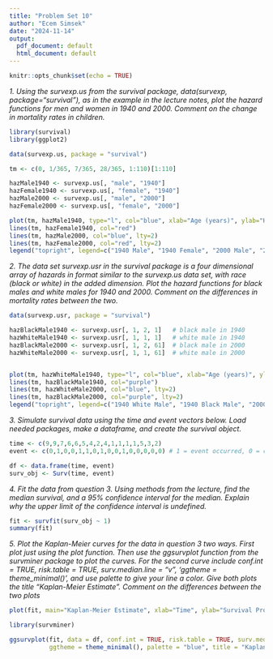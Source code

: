 ---
title: "Problem Set 10"
author: "Ecem Simsek"
date: "2024-11-14"
output:
  pdf_document: default
  html_document: default
---

```{r setup, include=FALSE}
knitr::opts_chunk$set(echo = TRUE)
```

*1. Using the survexp.us from the survival package, data(survexp, package="survival"), as in the example in the lecture notes, plot the hazard functions for men and women in 1940 and 2000. Comment on the change in mortality rates in children.*
```{r, warning=FALSE}
library(survival)
library(ggplot2)

data(survexp.us, package = "survival")

tm <- c(0, 1/365, 7/365, 28/365, 1:110)[1:110]

hazMale1940 <- survexp.us[, "male", "1940"]
hazFemale1940 <- survexp.us[, "female", "1940"]
hazMale2000 <- survexp.us[, "male", "2000"]
hazFemale2000 <- survexp.us[, "female", "2000"]

plot(tm, hazMale1940, type="l", col="blue", xlab="Age (years)", ylab="Hazard", main="Hazard Functions for Men and Women (1940 & 2000)")
lines(tm, hazFemale1940, col="red")
lines(tm, hazMale2000, col="blue", lty=2)
lines(tm, hazFemale2000, col="red", lty=2)
legend("topright", legend=c("1940 Male", "1940 Female", "2000 Male", "2000 Female"), col=c("blue", "red", "blue", "red"), lty=c(1, 1, 2, 2))

```

*2. The data set survexp.usr in the survival package is a four dimensional array of hazards in format similar to the survexp.us data set, with race (black or white) in the added dimension. Plot the hazard functions for black males and white males for 1940 and 2000. Comment on the differences in mortality rates between the two.*

```{r, warning=FALSE}
data(survexp.usr, package = "survival")

hazBlackMale1940 <- survexp.usr[, 1, 2, 1]   # black male in 1940
hazWhiteMale1940 <- survexp.usr[, 1, 1, 1]   # white male in 1940
hazBlackMale2000 <- survexp.usr[, 1, 2, 61]  # black male in 2000
hazWhiteMale2000 <- survexp.usr[, 1, 1, 61]  # white male in 2000


plot(tm, hazWhiteMale1940, type="l", col="blue", xlab="Age (years)", ylab="Hazard", main="Hazard Functions for Black and White Males (1940 & 2000)")
lines(tm, hazBlackMale1940, col="purple")
lines(tm, hazWhiteMale2000, col="blue", lty=2)
lines(tm, hazBlackMale2000, col="purple", lty=2)
legend("topright", legend=c("1940 White Male", "1940 Black Male", "2000 White Male", "2000 Black Male"), col=c("blue", "purple", "blue", "purple"), lty=c(1, 1, 2, 2))
```

*3. Simulate survival data using the time and event vectors below. Load needed packages, make a dataframe, and create the survival object.*

```{r, warning=FALSE}
time <- c(9,9,7,6,6,5,4,2,4,1,1,1,1,5,3,2)
event <- c(0,1,0,0,1,1,0,1,0,0,1,0,0,0,0,0) # 1 = event occurred, 0 = censored

df <- data.frame(time, event)
surv_obj <- Surv(time, event)
```

*4. Fit the data from question 3. Using methods from the lecture, find the median survival, and a 95% confidence interval for the median. Explain why the upper limit of the confidence interval is undefined.*

```{r, warning=FALSE}
fit <- survfit(surv_obj ~ 1)
summary(fit)
```


*5. Plot the Kaplan-Meier curves for the data in question 3 two ways. First plot just using the plot function. Then use the ggsurvplot function from the survminer package to plot the curves. For the second curve include conf.int = TRUE, risk.table = TRUE, surv.median.line = "v", 'ggtheme = theme_minimal()', and use palette to give your line a color. Give both plots the title "Kaplan-Meier Estimate". Comment on the differences between the two plots*

```{r, warning=FALSE}
plot(fit, main="Kaplan-Meier Estimate", xlab="Time", ylab="Survival Probability")

library(survminer)

ggsurvplot(fit, data = df, conf.int = TRUE, risk.table = TRUE, surv.median.line = "v", 
           ggtheme = theme_minimal(), palette = "blue", title = "Kaplan-Meier Estimate")
```